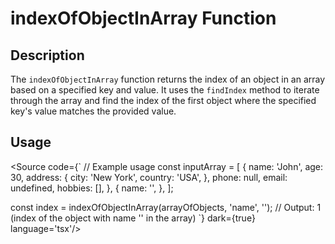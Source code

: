 
<Meta title='Utils/Array/indexOfObjectInArray' />

# indexOfObjectInArray Function

## Description

The `indexOfObjectInArray` function returns the index of an object in an array based on a specified key and value. It uses the `findIndex` method to iterate through the array and find the index of the first object where the specified key's value matches the provided value.

## Usage


<Source code={`
// Example usage
 const inputArray = [
            {
                name: 'John',
                age: 30,
                address: {
                    city: 'New York',
                    country: 'USA',
                },
                phone: null,
                email: undefined,
                hobbies: [],
            },
            {
                name: '',
            },
        ];

const index = indexOfObjectInArray(arrayOfObjects, 'name', '');
// Output: 1 (index of the object with name '' in the array)
`} dark={true} language='tsx'/>
